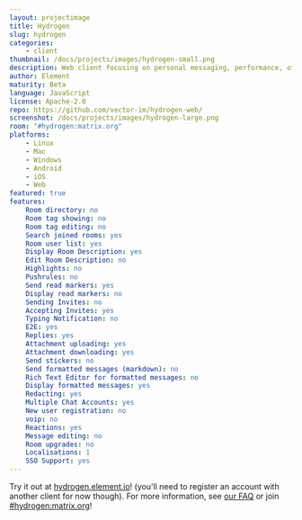 ```yaml
---
layout: projectimage
title: Hydrogen
slug: hydrogen
categories:
    - client
thumbnail: /docs/projects/images/hydrogen-small.png
description: Web client focusing on personal messaging, performance, offline usage and wide browser support, including mobile!
author: Element
maturity: Beta
language: JavaScript
license: Apache-2.0
repo: https://github.com/vector-im/hydrogen-web/
screenshot: /docs/projects/images/hydrogen-large.png
room: "#hydrogen:matrix.org"
platforms:
    - Linux
    - Mac
    - Windows
    - Android
    - iOS
    - Web
featured: true
features:
    Room directory: no
    Room tag showing: no
    Room tag editing: no
    Search joined rooms: yes
    Room user list: yes
    Display Room Description: yes
    Edit Room Description: no
    Highlights: no
    Pushrules: no
    Send read markers: yes
    Display read markers: no
    Sending Invites: no
    Accepting Invites: yes
    Typing Notification: no
    E2E: yes
    Replies: yes
    Attachment uploading: yes
    Attachment downloading: yes
    Send stickers: no
    Send formatted messages (markdown): no
    Rich Text Editor for formatted messages: no
    Display formatted messages: yes
    Redacting: yes
    Multiple Chat Accounts: yes
    New user registration: no
    voip: no
    Reactions: yes
    Message editing: no
    Room upgrades: no
    Localisations: 1
    SSO Support: yes
---
```


Try it out at [hydrogen.element.io](https://hydrogen.element.io)! (you'll need to register an account with another client for now though). For more information, see [our FAQ](https://github.com/vector-im/hydrogen-web/blob/master/doc/FAQ.md) or join [#hydrogen:matrix.org](https://to.chat.dingshunyu.top/#/#hydrogen:matrix.org)!
